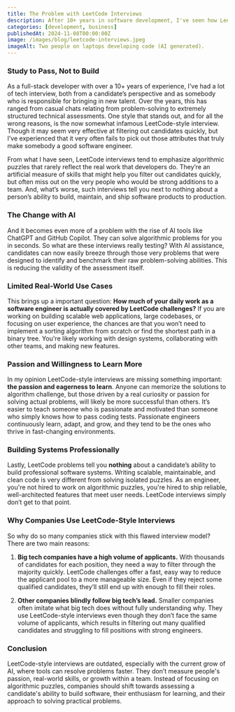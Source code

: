 ```yaml
---
title: The Problem with LeetCode Interviews
description: After 10+ years in software development, I've seen how LeetCode-style interviews fail to identify great engineers. This article explores why they miss the mark and what companies should focus on instead.
categories: [development, business]
publishedAt: 2024-11-08T00:00:00Z
image: /images/blog/leetcode-interviews.jpeg
imageAlt: Two people on laptops developing code (AI generated).
---
```


### Study to Pass, Not to Build

As a full-stack developer with over a 10+ years of experience, I've had a lot of tech interview, both from a candidate’s perspective and as somebody who is responsible for bringing in new talent. Over the years, this has ranged from casual chats relating from problem-solving to extremely structured technical assessments. One style that stands out, and for all the wrong reasons, is the now somewhat infamous LeetCode-style interview. Though it may seem very effective at filtering out candidates quickly, but I’ve experienced that it very often fails to pick out those attributes that truly make somebody a good software engineer.

From what I have seen, LeetCode interviews tend to emphasize algorithmic puzzles that rarely reflect the real work that developers do. They’re an artificial measure of skills that might help you filter out candidates quickly, but often miss out on the very people who would be strong additions to a team. And, what’s worse, such interviews tell you next to nothing about a person’s ability to build, maintain, and ship software products to production.

### The Change with AI

And it becomes even more of a problem with the rise of AI tools like ChatGPT and GitHub Copilot. They can solve algorithmic problems for you in seconds. So what are these interviews really testing? With AI assistance, candidates can now easily breeze through those very problems that were designed to identify and benchmark their raw problem-solving abilities. This is reducing the validity of the assessment itself.

### Limited Real-World Use Cases

This brings up a important question: **How much of your daily work as a software engineer is actually covered by LeetCode challenges?** If you are working on building scalable web applications, large codebases, or focusing on user experience, the chances are that you won’t need to implement a sorting algorithm from scratch or find the shortest path in a binary tree. You're likely working with design systems, collaborating with other teams, and making new features.

### Passion and Willingness to Learn More

In my opinion LeetCode-style interviews are missing something important: **the passion and eagerness to learn**. Anyone can memorize the solutions to algorithm challenge, but those driven by a real curiosity or passion for solving actual problems, will likely be more successful than others. It’s easier to teach someone who is passionate and motivated than someone who simply knows how to pass coding tests. Passionate engineers continuously learn, adapt, and grow, and they tend to be the ones who thrive in fast-changing environments.

### Building Systems Professionally

Lastly, LeetCode problems tell you **nothing** about a candidate’s ability to build professional software systems. Writing scalable, maintainable, and clean code is very different from solving isolated puzzles. As an engineer, you're not hired to work on algorithmic puzzles, you're hired to ship reliable, well-architected features that meet user needs. LeetCode interviews simply don’t get to that point.

### Why Companies Use LeetCode-Style Interviews

So why do so many companies stick with this flawed interview model? There are two main reasons:

1. **Big tech companies have a high volume of applicants.** With thousands of candidates for each position, they need a way to filter through the majority quickly. LeetCode challenges offer a fast, easy way to reduce the applicant pool to a more manageable size. Even if they reject some qualified candidates, they’ll still end up with enough to fill their roles.

2. **Other companies blindly follow big tech’s lead.** Smaller companies often imitate what big tech does without fully understanding why. They use LeetCode-style interviews even though they don’t face the same volume of applicants, which results in filtering out many qualified candidates and struggling to fill positions with strong engineers.

### Conclusion

LeetCode-style interviews are outdated, especially with the current grow of AI, where tools can resolve problems faster. They don’t measure people's passion, real-world skills, or growth within a team. Instead of focusing on algorithmic puzzles, companies should shift towards assessing a candidate's ability to build software, their enthusiasm for learning, and their approach to solving practical problems.
